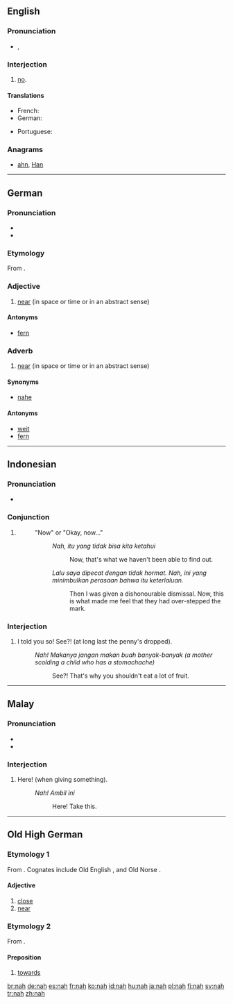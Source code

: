 ==English==

===Pronunciation===
* {{IPA|/næ/|/nɑ/}}, {{X-SAMPA|/n{/|/nA/}}

===Interjection===
{{en-interj}}

# {{informal}} [[no]].

====Translations====
{{trans-top|no}}
* French: {{t+|fr|nan}}
* German: {{t+|de|ne}}
{{trans-mid}}
* Portuguese: {{t|pt|nem}}
{{trans-bottom}}

===Anagrams===
* [[ahn#English|ahn]], [[Han#English|Han]]

----

==German==

===Pronunciation===
* {{IPA|/naː/|lang=de}}
* {{audio|De-nah.ogg|audio}}

===Etymology===
From {{etyl|goh|de}} {{term|nah|nāh|lang=goh}}.

===Adjective===
{{head|de|adjective}}

# [[near]] (in space or time or in an abstract sense)

====Antonyms====
* [[fern]]

===Adverb===
{{de-adv}}

# [[near]] (in space or time or in an abstract sense)

====Synonyms====
* [[nahe]]

====Antonyms====
* [[weit]]
* [[fern]]

----

==Indonesian==

===Pronunciation===
* {{IPA|/nah/|lang=ms}}

===Conjunction===
{{head|id|conjunction}}

# {{non-gloss definition|Used in a narrative or an argument. It appears at the beginning of a sentence and suggests that the previous part of the narrative or argument is complete and clear and that you are now about to move on to to the next part or next step. The following are the closest equivalents in English.}}
#: "Now" or "Okay, now..."
#:: ''Nah, itu yang tidak bisa kita ketahui''
#::: Now, that's what we haven't been able to find out.
#:: ''Lalu saya dipecat dengan tidak hormat. Nah, ini yang minimbulkan perasaan bahwa itu keterlaluan.''
#::: Then I was given a dishonourable dismissal. Now, this is what made me feel that they had over-stepped the mark.

===Interjection===
{{head|id|interjection}}

# I told you so! See?! (at long last the penny's dropped).
#: ''Nah! Makanya jangan makan buah banyak-banyak (a mother scolding a child who has a stomachache)''
#:: See?! That's why you shouldn't eat a lot of fruit.

----

==Malay==

===Pronunciation===
* {{IPA|/nah/|lang=ms}}
* {{rhymes|ah|ms}}

===Interjection===
{{head|ms|interjection}}

# Here! (when giving something).
#: ''Nah! Ambil ini''
#:: Here! Take this.

----

==Old High German==

===Etymology 1===
From {{proto|Germanic|nēhw|lang=goh}}.  Cognates include Old English {{term|neh|nēh|lang=ang}}, {{term|neah|nēah|lang=ang}} and Old Norse {{term|ná|lang=non}}.

====Adjective====
{{head|goh|adjective|head=nāh}}

# [[close]]
# [[near]]

===Etymology 2===
From {{proto|Germanic|nēhwiz|lang=goh}}.

====Preposition====
{{head|goh|preposition|head=nāh|takes dative}}

# [[towards]]

[[br:nah]]
[[de:nah]]
[[es:nah]]
[[fr:nah]]
[[ko:nah]]
[[id:nah]]
[[hu:nah]]
[[ja:nah]]
[[pl:nah]]
[[fi:nah]]
[[sv:nah]]
[[tr:nah]]
[[zh:nah]]